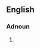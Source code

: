 {{also|Weiner}}
==English==

===Adnoun===
{{head|en|misspelling}}

# {{misspelling of|wiener|lang=en}}
